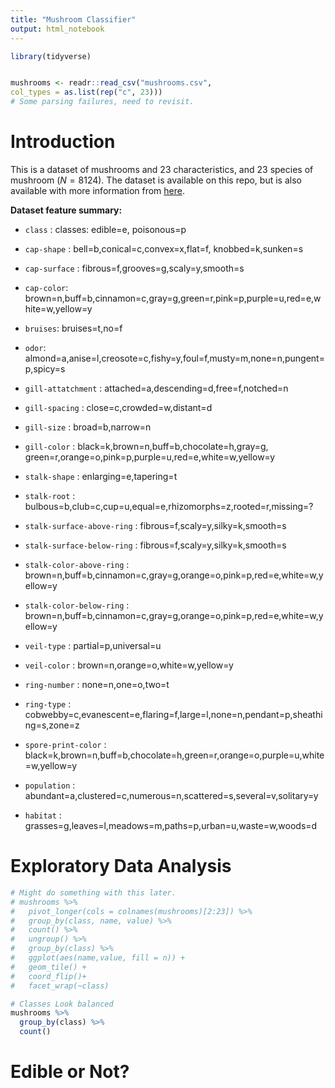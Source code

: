 ```yaml
---
title: "Mushroom Classifier"
output: html_notebook
---
```


```r
library(tidyverse)


mushrooms <- readr::read_csv("mushrooms.csv", 
col_types = as.list(rep("c", 23)))
# Some parsing failures, need to revisit. 

```


# Introduction

This is a dataset of mushrooms and 23 characteristics, and 23 species of mushroom ($N=8124$). The dataset is available on this repo, but is also available with more information from [here](https://www.kaggle.com/uciml/mushroom-classification/data).

**Dataset feature summary:**

- `class` : classes: edible=e, poisonous=p

- `cap-shape` :  bell=b,conical=c,convex=x,flat=f, knobbed=k,sunken=s

- `cap-surface` : fibrous=f,grooves=g,scaly=y,smooth=s 

- `cap-color`: brown=n,buff=b,cinnamon=c,gray=g,green=r,pink=p,purple=u,red=e,white=w,yellow=y

- `bruises`: bruises=t,no=f

- `odor`:  almond=a,anise=l,creosote=c,fishy=y,foul=f,musty=m,none=n,pungent=p,spicy=s

- `gill-attatchment` : attached=a,descending=d,free=f,notched=n

- `gill-spacing` : close=c,crowded=w,distant=d

- `gill-size` : broad=b,narrow=n

- `gill-color` : black=k,brown=n,buff=b,chocolate=h,gray=g, green=r,orange=o,pink=p,purple=u,red=e,white=w,yellow=y

- `stalk-shape` : enlarging=e,tapering=t

- `stalk-root` : bulbous=b,club=c,cup=u,equal=e,rhizomorphs=z,rooted=r,missing=?

- `stalk-surface-above-ring` : fibrous=f,scaly=y,silky=k,smooth=s

- `stalk-surface-below-ring` : fibrous=f,scaly=y,silky=k,smooth=s

- `stalk-color-above-ring` : brown=n,buff=b,cinnamon=c,gray=g,orange=o,pink=p,red=e,white=w,yellow=y

- `stalk-color-below-ring` : brown=n,buff=b,cinnamon=c,gray=g,orange=o,pink=p,red=e,white=w,yellow=y

- `veil-type` : partial=p,universal=u

- `veil-color` : brown=n,orange=o,white=w,yellow=y

- `ring-number` : none=n,one=o,two=t

- `ring-type` : cobwebby=c,evanescent=e,flaring=f,large=l,none=n,pendant=p,sheathing=s,zone=z

- `spore-print-color` : black=k,brown=n,buff=b,chocolate=h,green=r,orange=o,purple=u,white=w,yellow=y

- `population` : abundant=a,clustered=c,numerous=n,scattered=s,several=v,solitary=y

- `habitat` : grasses=g,leaves=l,meadows=m,paths=p,urban=u,waste=w,woods=d

# Exploratory Data Analysis



```r
# Might do something with this later.
# mushrooms %>% 
#   pivot_longer(cols = colnames(mushrooms)[2:23]) %>% 
#   group_by(class, name, value) %>% 
#   count() %>% 
#   ungroup() %>% 
#   group_by(class) %>% 
#   ggplot(aes(name,value, fill = n)) +
#   geom_tile() +
#   coord_flip()+
#   facet_wrap(~class)

# Classes Look balanced
mushrooms %>% 
  group_by(class) %>% 
  count()
```


# Edible or Not?


